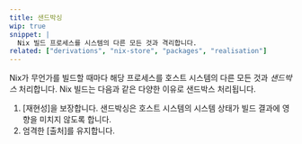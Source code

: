 ```yaml
---
title: 샌드박싱
wip: true
snippet: |
  Nix 빌드 프로세스를 시스템의 다른 모든 것과 격리합니다.
related: ["derivations", "nix-store", "packages", "realisation"]
---
```


Nix가 무언가를 빌드할 때마다 해당 프로세스를 호스트 시스템의 다른 모든 것과 _샌드박스_ 처리합니다.
Nix 빌드는 다음과 같은 다양한 이유로 샌드박스 처리됩니다.

1. [재현성]을 보장합니다.
   샌드박싱은 호스트 시스템의 시스템 상태가 빌드 결과에 영향을 미치지 않도록 합니다.
1. 엄격한 [출처]를 유지합니다.

[reproducibility]: /concepts/reproducibility
[provenance]: /concepts/provenance
